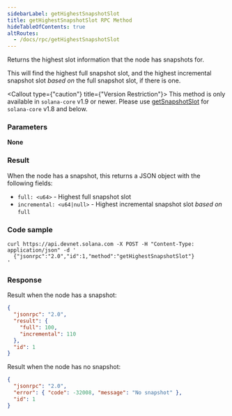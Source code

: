 ```yaml
---
sidebarLabel: getHighestSnapshotSlot
title: getHighestSnapshotSlot RPC Method
hideTableOfContents: true
altRoutes:
  - /docs/rpc/getHighestSnapshotSlot
---
```


Returns the highest slot information that the node has snapshots for.

This will find the highest full snapshot slot, and the highest incremental
snapshot slot _based on_ the full snapshot slot, if there is one.

<Callout type={"caution"} title={"Version Restriction"}>
  This method is only available in `solana-core` v1.9 or newer. Please use
  [getSnapshotSlot](/docs/rpc/http/getSnapshotSlot) for `solana-core` v1.8 and
  below.
</Callout>

<DocSideBySide>

<DocLeftSide>

### Parameters

**None**

### Result

When the node has a snapshot, this returns a JSON object with the following
fields:

- `full: <u64>` - Highest full snapshot slot
- `incremental: <u64|null>` - Highest incremental snapshot slot _based on_
  `full`

</DocLeftSide>

<DocRightSide>

### Code sample

```shell
curl https://api.devnet.solana.com -X POST -H "Content-Type: application/json" -d '
  {"jsonrpc":"2.0","id":1,"method":"getHighestSnapshotSlot"}
'
```

### Response

Result when the node has a snapshot:

```json
{
  "jsonrpc": "2.0",
  "result": {
    "full": 100,
    "incremental": 110
  },
  "id": 1
}
```

Result when the node has no snapshot:

```json
{
  "jsonrpc": "2.0",
  "error": { "code": -32008, "message": "No snapshot" },
  "id": 1
}
```

</DocRightSide>
</DocSideBySide>
